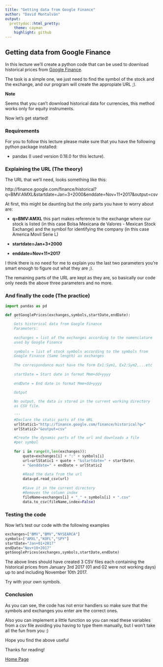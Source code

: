 ```yaml
---
title: "Getting data from Google Finance"
author: "David Montalván"
output:
  prettydoc::html_pretty:
    theme: cayman
    highlight: github
---
```


## Getting data from Google Finance

In this lecture we'll create a python code that can be used to download historical prices from [Google Finance](http://finance.google.com/finance).

The task is a simple one, we just need to find the symbol of the stock and the exchange, and our program will create the appropiate URL ;).

**Note**

Seems that you can't download historical data for currencies, this method works only for equity instruments.

Now let's get started!

### Requirements

For you to follow this lecture please make sure that you have the following python package installed:

* pandas (I used version 0.18.0 for this lecture).

### Explaining the URL (The theory)

The URL that we'll need, looks something like this:

http://finance.google.com/finance/historical?q=BMV:AMXL&startdate=Jan+3+2000&enddate=Nov+11+2017&output=csv

At first, this might be daunting but the only parts you have to worry about are:

* **q=BMV:AMXL** this part makes reference to the exchange where our stock is listed (in this case Bolsa Mexicana de Valores - Mexican Stock Exchange) and the symbol for identifying the company (in this case America Movil Serie L)

* **startdate=Jan+3+2000**

* **enddate=Nov+11+2017** 

I think there is no need for me to explain you the last two parameters you're smart enough to figure out what they are ;).

The remaining parts of the URL are kept as they are, so basically our code only needs the above three parameters and no more. 

### And finally the code (The practice)

```python
import pandas as pd

def getGooglePrices(exchanges,symbols,startDate,endDate):
    '''
    Gets historical data from Google Finance
    Parameters:
    
    exchanges = list of the exchanges according to the nomenclature
    used by Google Finance
    
    symbols = list of stock symbols according to the symbols from
    Google Finance (Same length) as exchanges
    
    The correspondance must have the form Ex1:Sym1, Ex2:Sym2,...etc
    
    startDate = Start date in format Mmm+dd+yyyy
    
    endDate = End date in format Mmm+dd+yyyy

    Output
    
    No output, the data is stored in the current working directory
    as CSV file.
    
    '''
    #Declare the static parts of the URL
    urlStatic1="http://finance.google.com/finance/historical?q="
    urlStatic2="&output=csv"

    #Create the dynamic parts of the url and downloads a file
    #per symbol
    
    for i in range(0,len(exchanges)):
        quote=exchanges[i] + ":" + symbols[i]
        url=urlStatic1 + quote + "&startdate=" + startDate\
        + "&enddate=" + endDate + urlStatic2
            
        #Read the data from the url
        data=pd.read_csv(url)
            
        #Save it in the current directory
        #Removes the column index
        fileName=exchanges[i] + "_" + symbols[i] + ".csv"
        data.to_csv(fileName,index=False)

```

### Testing the code

Now let's test our code with the following examples

```python
exchanges=["BMV","BMV","NYSEARCA"]
symbols=["AMXL","KOFL","SPY"]
startDate="Jan+01+2017"
endDate="Nov+10+2017"
getGooglePrices(exchanges,symbols,startDate,endDate)
```

The above lines should have created 3 CSV files each containing the historical prices from January 3rd 2017 (01 and 02 were not working days) up to and including November 10th 2017.

Try with your own symbols.

### Conclusion

As you can see, the code has not error handlers so make sure that the symbols and exchanges you enter are the correct ones.

Also you can implement a little function so you can read these variables from a csv file avoiding you having to type them manually, but I won't take all the fun from you :)

Hope you find the above useful

Thanks for reading!

[Home Page](https://davidrmh.github.io/)
